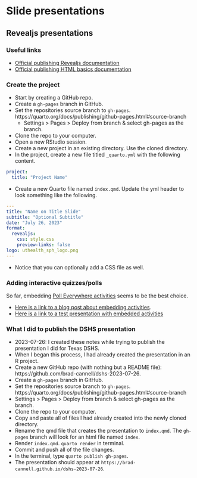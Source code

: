 # Slide presentations {#sec-slide-presentations}

## Revealjs presentations

### Useful links

- [Official publishing Revealjs documentation](https://quarto.org/docs/presentations/revealjs/presenting.html#publishing)
- [Official publishing HTML basics documentation](https://quarto.org/docs/publishing/)

### Create the project

- Start by creating a GitHub repo.
- Create a `gh-pages` branch in GitHub.
- Set the repositories source branch to `gh-pages`. https://quarto.org/docs/publishing/github-pages.html#source-branch
  - Settings > Pages > Deploy from branch & select gh-pages as the branch.
- Clone the repo to your computer.  
- Open a new RStudio session.
- Create a new project in an existing directory. Use the cloned directory.
- In the project, create a new file titled `_quarto.yml` with the following content.

```` yml
project:
  title: "Project Name"
````

- Create a new Quarto file named `index.qmd`. Update the yml header to look something like the following.

```` yml
---
title: "Name on Title Slide"
subtitle: "Optional Subtitle"
date: "July 26, 2023"
format: 
  revealjs:
    css: style.css
    preview-links: false
logo: uthealth_sph_logo.png
---
````

- Notice that you can optionally add a CSS file as well. 

### Adding interactive quizzes/polls

So far, embedding [Poll Everywhere activities](https://www.polleverywhere.com/activities) seems to be the best choice.

- [Here is a link to a blog post about embedding activities](https://support.polleverywhere.com/hc/en-us/articles/1260801821849-Embed-an-activity).
- [Here is a link to a test presentation with embedded activities](https://github.com/brad-cannell/test_quarto_revealjs)

### What I did to publish the DSHS presentation

-   2023-07-26: I created these notes while trying to publish the presentation I did for Texas DSHS.
-   When I began this process, I had already created the presentation in an R project.
-   Create a new GitHub repo (with nothing but a README file): https://github.com/brad-cannell/dshs-2023-07-26. 
-   Create a `gh-pages` branch in GitHub.
-   Set the repositories source branch to `gh-pages`. https://quarto.org/docs/publishing/github-pages.html#source-branch
  -  Settings > Pages > Deploy from branch & select gh-pages as the branch.
-   Clone the repo to your computer.
-   Copy and paste all of files I had already created into the newly cloned directory.
-   Rename the qmd file that creates the presentation to `index.qmd`. The `gh-pages` branch will look for an html file named `index`.
-   Render `index.qmd`. `quarto render` in terminal.
-   Commit and push all of the file changes.
-   In the terminal, type `quarto publish gh-pages`.
-   The presentation should appear at `https://brad-cannell.github.io/dshs-2023-07-26`.
